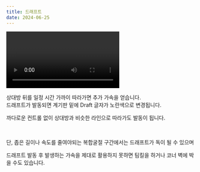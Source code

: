 ```yaml
---
title: 드래프트
date: 2024-06-25
---
```


<Division className="mdRatio">
	<Video fileName="speed/speed-draft.mp4" />
</Division>

<Bq>상대방 뒤를 일정 시간 가까이 따라가면 추가 가속을 얻습니다.<br/>
드래프트가 발동되면 계기판 밑에 Draft 글자가 노란색으로 변경됩니다.</Bq>

까다로운 컨트롤 없이 상대방과 비슷한 라인으로 따라가도 발동이 됩니다.

<br/>

단, 좁은 길이나 속도를 줄여야되는 복합굴절 구간에서는 드래프트가 독이 될 수 있으며

드래프트 발동 후 발생하는 가속을 제대로 활용하지 못하면 팀킬을 하거나 코너 벽에 박을 수도 있습니다.